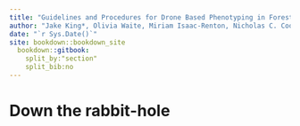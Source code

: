 ```yaml
--- 
title: "Guidelines and Procedures for Drone Based Phenotyping in Forest Research Trials"
author: "Jake King*, Olivia Waite, Miriam Isaac-Renton, Nicholas C. Coops, Samuel Grubinger, Liam Irwin, Lise Van Der Merwe, Jon Degner, Alex Liu"
date: "`r Sys.Date()`"
site: bookdown::bookdown_site
  bookdown::gitbook:  
    split_by:"section"
    split_bib:no
---
```


# Down the rabbit-hole

